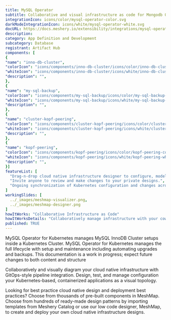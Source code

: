 ```yaml
---
title: MySQL Operator
subtitle: Collaborative and visual infrastructure as code for Mongodb Operator
integrationIcon: icons/color/mysql-operator-color.svg
darkModeIntegrationIcon: icons/white/mysql-operator-white.svg
docURL: https://docs.meshery.io/extensibility/integrations/mysql-operator
description: 
category: App Definition and Development
subcategory: Database
registrant: Artifact Hub
components: [
{
"name": "inno-db-cluster",
"colorIcon": "icons/components/inno-db-cluster/icons/color/inno-db-cluster-color.svg",
"whiteIcon": "icons/components/inno-db-cluster/icons/white/inno-db-cluster-white.svg",
"description": "",
},
{
"name": "my-sql-backup",
"colorIcon": "icons/components/my-sql-backup/icons/color/my-sql-backup-color.svg",
"whiteIcon": "icons/components/my-sql-backup/icons/white/my-sql-backup-white.svg",
"description": "",
},
{
"name": "cluster-kopf-peering",
"colorIcon": "icons/components/cluster-kopf-peering/icons/color/cluster-kopf-peering-color.svg",
"whiteIcon": "icons/components/cluster-kopf-peering/icons/white/cluster-kopf-peering-white.svg",
"description": "",
},
{
"name": "kopf-peering",
"colorIcon": "icons/components/kopf-peering/icons/color/kopf-peering-color.svg",
"whiteIcon": "icons/components/kopf-peering/icons/white/kopf-peering-white.svg",
"description": "",
}]
featureList: [
  "Drag-n-drop cloud native infrastructure designer to configure, model, and deploy your workloads.",
  "Invite anyone to review and make changes to your private designs.",
  "Ongoing synchronization of Kubernetes configuration and changes across any number of clusters."
]
workingSlides: [
  ../_images/meshmap-visualizer.png,
  ../_images/meshmap-designer.png
]
howItWorks: "Collaborative Infrastructure as Code"
howItWorksDetails: "Collaboratively manage infrastructure with your coworkers synchronously sharing the same designs."
published: TRUE
---
```

<p>
MySQL Operator for Kubernetes manages MySQL InnoDB Cluster setups inside a Kubernetes Cluster. MySQL Operator for Kubernetes manages the full lifecycle with setup and maintenance including automating upgrades and backups. This documentation is a work in progress; expect future changes to both content and structure
</p>
<p>
    Collaboratively and visually diagram your cloud native infrastructure with GitOps-style pipeline integration. Design, test, and manage configuration your Kubernetes-based, containerized applications as a visual topology.
</p>
<p>
    Looking for best practice cloud native design and deployment best practices? Choose from thousands of pre-built components in MeshMap. Choose from hundreds of ready-made design patterns by importing templates from Meshery Catalog or use our low code designer, MeshMap, to create and deploy your own cloud native infrastructure designs.
</p>
